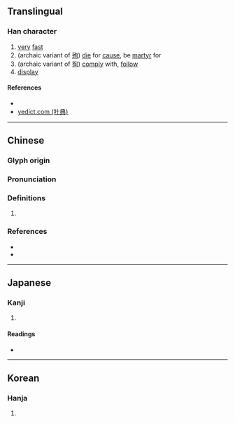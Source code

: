 {{character info/new}}
==Translingual==

===Han character===
{{Han char|rn=9|rad=人|as=06|sn=8|four=27220|canj=OPA|ids=⿰亻旬}}

# [[very]] [[fast]]
# (archaic variant of [[殉]]) [[die]] for [[cause]], be [[martyr]] for
# (archaic variant of [[徇]]) [[comply]] with, [[follow]]
# [[display]]

====References====
* {{Han ref|kx=0102.150|dkj=00604|dj=0216.130|hdz=10151.030|uh=4F9A|ud=20378|bh=CBC0|bd=52160}}
* [http://yedict.com/htm/4F/4F9A.htm yedict.com (叶典)]

----

==Chinese==
{{zh-forms}}

===Glyph origin===
{{Han etym}}

===Pronunciation===
{{zh-pron
|m=xùn,xún
|c=seon1,seon6
|mc=y
|oc=y
|cat=
}}

===Definitions===
{{zh-hanzi}}

# {{rfdef|zh}}

===References===
* {{R:twedu|B00062}}
* {{R:yue:Hanzi}}

----

==Japanese==

===Kanji===
{{ja-kanji|grade=|rs=人06}}

# {{defn|lang=ja|sort=人06}}

====Readings====
* {{ja-readings|on=[[しゅん]] (shun), [[じゅん]] (jun)|kun=[[すみやか]] (sumiyaka), [[しめす]] (shimesu), [[となえる]] (tonaeru), [[ふかい]] (fukai), [[つかふ]] (tsukafu)}}

----

==Korean==

===Hanja===
{{ko-hanja|hangeul=순|rv=sun|mr=sun}}

# {{defn|lang=ko|sort=人06}}
